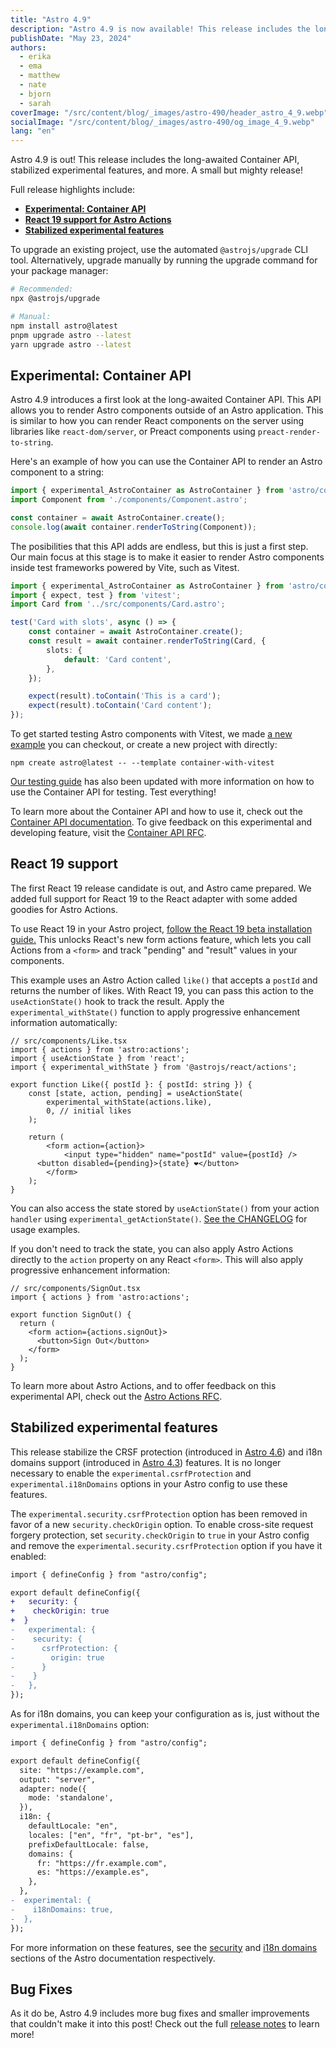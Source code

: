 ```yaml
---
title: "Astro 4.9"
description: "Astro 4.9 is now available! This release includes the long-awaited Container API, stabilized experimental features, and more."
publishDate: "May 23, 2024"
authors:
  - erika
  - ema
  - matthew
  - nate
  - bjorn
  - sarah
coverImage: "/src/content/blog/_images/astro-490/header_astro_4_9.webp"
socialImage: "/src/content/blog/_images/astro-490/og_image_4_9.webp"
lang: "en"
---
```



<BlogSummary>
  Astro 4.9 is out! This release includes the long-awaited Container API, stabilized experimental features, and more. A small but mighty release!
</BlogSummary>

Full release highlights include:

- [**Experimental: Container API**](#experimental-container-api)
- [**React 19 support for Astro Actions**](#react-19-support)
- [**Stabilized experimental features**](#stabilized-experimental-features)

To upgrade an existing project, use the automated `@astrojs/upgrade` CLI tool. Alternatively, upgrade manually by running the upgrade command for your package manager:

```sh
# Recommended:
npx @astrojs/upgrade

# Manual:
npm install astro@latest
pnpm upgrade astro --latest
yarn upgrade astro --latest
```

## Experimental: Container API

Astro 4.9 introduces a first look at the long-awaited Container API. This API allows you to render Astro components outside of an Astro application. This is similar to how you can render React components on the server using libraries like `react-dom/server`, or Preact components using `preact-render-to-string`.

Here's an example of how you can use the Container API to render an Astro component to a string:

```ts
import { experimental_AstroContainer as AstroContainer } from 'astro/container';
import Component from './components/Component.astro';

const container = await AstroContainer.create();
console.log(await container.renderToString(Component));
```

The posibilities that this API adds are endless, but this is just a first step. Our main focus at this stage is to make it easier to render Astro components inside test frameworks powered by Vite, such as Vitest.

```ts
import { experimental_AstroContainer as AstroContainer } from 'astro/container';
import { expect, test } from 'vitest';
import Card from '../src/components/Card.astro';

test('Card with slots', async () => {
	const container = await AstroContainer.create();
	const result = await container.renderToString(Card, {
		slots: {
			default: 'Card content',
		},
	});

	expect(result).toContain('This is a card');
	expect(result).toContain('Card content');
});
```

To get started testing Astro components with Vitest, we made [a new example](https://github.com/withastro/astro/tree/main/examples/container-with-vitest) you can checkout, or create a new project with directly:

```shell
npm create astro@latest -- --template container-with-vitest
```

[Our testing guide](https://docs.astro.build/en/guides/testing/#vitest-and-container-api) has also been updated with more information on how to use the Container API for testing. Test everything!

To learn more about the Container API and how to use it, check out the [Container API documentation](https://docs.astro.build/en/reference/container-reference/). To give feedback on this experimental and developing feature, visit the [Container API RFC](https://github.com/withastro/roadmap/pull/916).

## React 19 support

The first React 19 release candidate is out, and Astro came prepared. We added full support for React 19 to the React adapter with some added goodies for Astro Actions.

To use React 19 in your Astro project, [follow the React 19 beta installation guide.](https://react.dev/blog/2024/04/25/react-19-upgrade-guide#installing) This unlocks React's new form actions feature, which lets you call Actions from a `<form>` and track "pending" and "result" values in your components.

This example uses an Astro Action called `like()` that accepts a `postId` and returns the number of likes. With React 19, you can pass this action to the `useActionState()` hook to track the result. Apply the `experimental_withState()` function to apply progressive enhancement information automatically:

```tsx
// src/components/Like.tsx
import { actions } from 'astro:actions';
import { useActionState } from 'react';
import { experimental_withState } from '@astrojs/react/actions';

export function Like({ postId }: { postId: string }) {
	const [state, action, pending] = useActionState(
		experimental_withState(actions.like),
		0, // initial likes
	);

	return (
		<form action={action}>
			<input type="hidden" name="postId" value={postId} />
      <button disabled={pending}>{state} ❤️</button>
		</form>
	);
}
```

You can also access the state stored by `useActionState()` from your action `handler` using `experimental_getActionState()`. [See the CHANGELOG](TODO:link) for usage examples.

If you don't need to track the state, you can also apply Astro Actions directly to the `action` property on any React `<form>`. This will also apply progressive enhancement information:

```tsx
// src/components/SignOut.tsx
import { actions } from 'astro:actions';

export function SignOut() {
  return (
    <form action={actions.signOut}>
      <button>Sign Out</button>
    </form>
  );
}
```

To learn more about Astro Actions, and to offer feedback on this experimental API, check out the [Astro Actions RFC](https://github.com/withastro/roadmap/blob/actions/proposals/0046-actions.md).

## Stabilized experimental features

This release stabilize the CRSF protection (introduced in [Astro 4.6](/blog/astro-460/#experimental-support-for-csrf-protection)) and i18n domains support (introduced in [Astro 4.3](/blog/astro-430/#experimental-add-domain-support-for-i18n)) features. It is no longer necessary to enable the `experimental.csrfProtection` and `experimental.i18nDomains` options in your Astro config to use these features.

The `experimental.security.csrfProtection` option has been removed in favor of a new `security.checkOrigin` option. To enable cross-site request forgery protection, set `security.checkOrigin` to `true` in your Astro config and remove the `experimental.security.csrfProtection` option if you have it enabled:

```diff
import { defineConfig } from "astro/config";

export default defineConfig({
+	security: {
+    checkOrigin: true
+  }
-	experimental: {
-    security: {
-      csrfProtection: {
-        origin: true
-      }
-    }
-	},
});
```

As for i18n domains, you can keep your configuration as is, just without the `experimental.i18nDomains` option:

```diff
import { defineConfig } from "astro/config";

export default defineConfig({
  site: "https://example.com",
  output: "server",
  adapter: node({
    mode: 'standalone',
  }),
  i18n: {
    defaultLocale: "en",
    locales: ["en", "fr", "pt-br", "es"],
    prefixDefaultLocale: false,
    domains: {
      fr: "https://fr.example.com",
      es: "https://example.es",
    },
  },
-  experimental: {
-    i18nDomains: true,
-  },
});
```

For more information on these features, see the [security](https://docs.astro.build/en/reference/configuration-reference/#security) and [i18n domains](https://docs.astro.build/en/guides/internationalization/#domains) sections of the Astro documentation respectively.

## Bug Fixes

As it do be, Astro 4.9 includes more bug fixes and smaller improvements that couldn't make it into this post! Check out the full [release notes](https://github.com/withastro/astro/blob/refs/heads/main/packages/astro/CHANGELOG.md#490) to learn more!
